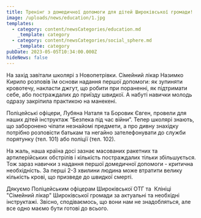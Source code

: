 ```yaml
---
title: Тренінг з домедичної допомоги для дітей Широківської громади!
image: /uploads/news/education/1.jpg
templates:
  - category: content/newsCategories/education.md
    _template: category
  - category: content/newsCategories/social_sphere.md
    _template: category
pubDate: 2023-05-05T10:34:00.000Z
hideNews: false
---
```


На захід завітали школярі з Новопетрівки. Сімейний лікар Назимко Кирило розповів їм основи надання першої допомоги: як зупиняти кровотечу, накласти джгут, що робити при пораненні, як підтримати себе, або постраждалих до приїзду швидкої. А набуті навички молодь одразу закріпила практикою на манекені. 

Поліцейські офіцери, Лубяна Наталя та Боровик Євген, провели для наших дітей інструктаж “Безпека під час війни”. Тепер школярі знають, що заборонено чіпати незнайомі предмети, а про дивну знахідку потрібно розповісти батькам та негайно зателефонувати до служби порятунку (тел. 101) або поліції (тел. 102).

На жаль, наша країна досі зазнає масованих ракетних та артилерійських обстрілів і кількість постраждалих тільки збільшується. Тож зараз навички з надання першої домедичної допомоги - критична необхідність. За перші 2-3 хвилини людина може втратити велику кількість крові, що призведе до швидкої смерті.  

Дякуємо Поліцейським офіцерам Широківської ОТГ та  Клініці "Сімейний лікар" Широківської громади за актуальні та необхідні інструктажі. Звісно, сподіваємось, що вони нам не знадобляться, але все одно маємо бути готові до всього.



